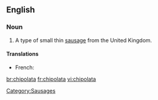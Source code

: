 {{wikipedia|Chipolata}}
==English==

===Noun===
{{en-noun}}

# A type of small thin [[sausage]] from the United Kingdom.
====Translations====
{{trans-top}}
* French: {{t|fr|chipolata|f}}
{{trans-mid}}
{{trans-bottom}}
[[Category:Sausages]]

[[br:chipolata]]
[[fr:chipolata]]
[[vi:chipolata]]